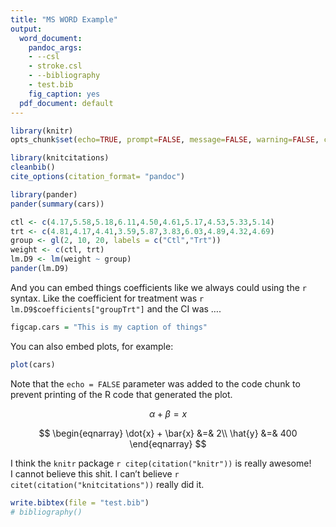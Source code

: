 ```yaml
---
title: "MS WORD Example"
output:
  word_document:
    pandoc_args:
    - --csl
    - stroke.csl
    - --bibliography
    - test.bib
    fig_caption: yes
  pdf_document: default
---
```


<!---       "--csl=elsevier-with-titles.csl" -->
<!---       "--csl=elsevier-harvard.csl" -->

```r
library(knitr)
opts_chunk$set(echo=TRUE, prompt=FALSE, message=FALSE, warning=FALSE, comment="", results='hide')

```

```r
library(knitcitations)
cleanbib()
cite_options(citation_format= "pandoc")

library(pander)
pander(summary(cars))
```


```r
ctl <- c(4.17,5.58,5.18,6.11,4.50,4.61,5.17,4.53,5.33,5.14)
trt <- c(4.81,4.17,4.41,3.59,5.87,3.83,6.03,4.89,4.32,4.69)
group <- gl(2, 10, 20, labels = c("Ctl","Trt"))
weight <- c(ctl, trt)
lm.D9 <- lm(weight ~ group)
pander(lm.D9)
```

And you can embed things coefficients like we always could using the `r ` syntax.  Like the coefficient for treatment was `r lm.D9$coefficients["groupTrt"]` and the CI was ....

```r
figcap.cars = "This is my caption of things"
```

You can also embed plots, for example:

```r
plot(cars)
```

Note that the `echo = FALSE` parameter was added to the code chunk to prevent printing of the R code that generated the plot.

$$
\alpha + \beta = x
$$

$$
  \begin{eqnarray}
  \dot{x} + \bar{x} &=& 2\\
  \hat{y} &=& 400
  \end{eqnarray}
$$

I think the `knitr` package `r citep(citation("knitr"))` is really awesome!  
I cannot believe this shit.  I can't believe `r citet(citation("knitcitations"))` really did it.

```r
write.bibtex(file = "test.bib")
# bibliography()
```

<!---https://github.com/citation-style-language-->